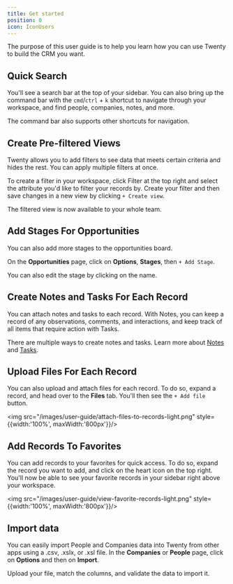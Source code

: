 ```yaml
---
title: Get started
position: 0
icon: IconUsers
---
```


The purpose of this user guide is to help you learn how you can use Twenty to build the CRM you want. 

## Quick Search 

You'll see a search bar at the top of your sidebar. You can also bring up the command bar with the `cmd`/`ctrl` + `k` shortcut to navigate through your workspace, and find people, companies, notes, and more. 

The command bar also supports other shortcuts for navigation.  

## Create Pre-filtered Views 

Twenty allows you to add filters to see data that meets certain criteria and hides the rest. You can apply multiple filters at once.

To create a filter in your workspace, click Filter at the top right and select the attribute you'd like to filter your records by. Create your filter and then save changes in a new view by clicking `+ Create view`. 

The filtered view is now available to your whole team.

## Add Stages For Opportunities

You can also add more stages to the opportunities board. 

On the <b>Opportunities</b> page, click on <b>Options</b>, <b>Stages</b>, then `+ Add Stage`.

You can also edit the stage by clicking on the name. 

## Create Notes and Tasks For Each Record

You can attach notes and tasks to each record. With Notes, you can keep a record of any observations, comments, and interactions, and keep track of all items that require action with Tasks. 

There are multiple ways to create notes and tasks. Learn more about [Notes](./basics/notes.mdx) and [Tasks](./basics/tasks.mdx). 

## Upload Files For Each Record 

You can also upload and attach files for each record. To do so, expand a record, and head over to the <b>Files</b> tab. You'll then see the `+ Add file` button. 

<img src="/images/user-guide/attach-files-to-records-light.png" style={{width:'100%', maxWidth:'800px'}}/>

## Add Records To Favorites

You can add records to your favorites for quick access. To do so, expand the record you want to add, and click on the heart icon on the top right. You'll now be able to see your favorite records in your sidebar right above your workspace. 

<img src="/images/user-guide/view-favorite-records-light.png" style={{width:'100%', maxWidth:'800px'}}/>

## Import data

You can easily import People and Companies data into Twenty from other apps using a .csv, .xslx, or .xsl file. In the <b>Companies</b> or <b>People</b> page, click on <b>Options</b> and then on <b>Import</b>. 

Upload your file, match the columns, and validate the data to import it. 